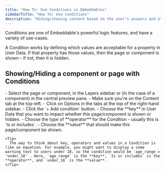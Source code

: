 ```yaml
---
title: "How To: Use Conditions in Embeddables"
sidebarTitle: "How To: Use Conditions"
description: "Hiding/showing content based on the user's answers and other logic"
---
```


Conditions are one of Embeddable's powerful logic features, and have a variety of use-cases.

A Condition works by defining which values are acceptable for a property in User Data. If that property has those values, then the page or component is shown - if not, then it is hidden.

## Showing/Hiding a component or page with Conditions

<Steps>
  <Step title="Go to the Page/Component Options">
    - Select the page or component, in the Layers sidebar or (in the case of a component) in the central preview pane.
    - Make sure you're on the Content tab at the top-left.
    - Click on Options in the tabs at the top of the right-hand sidebar.
  </Step>
  <Step title="Add a Condition">
    - Click the `+ Add condition` button.
    - Choose the **key** in User Data that you want to impact whether this page/component is shown or hidden.
    - Choose the type of **operator** for the Condition - usually this is `Is or includes`.
    - Choose the **value** that should make this page/component be shown.

    <Tip>
      The way to think about key, operators and values in a Condition is like an equation. For example, you might want to display a some warning text to users under 18, so the condition would be `age_range = 'under_18'`. Here, `age_range` is the **key**, `Is or includes` is the **operator**, and `under_18` is the **value**.
    </Tip>

  </Step>

</Steps>
